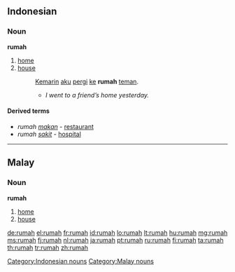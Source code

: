 ==Indonesian==

===Noun===
'''rumah'''

# [[home]]
# [[house]]
#: [[kemarin|Kemarin]] [[aku]] [[pergi]] [[ke]] '''rumah''' [[teman]].
#:* ''I went to a friend’s home yesterday.''

====Derived terms====
* ''rumah'' ''[[makan]]'' - [[restaurant]]
* ''rumah'' ''[[sakit]]'' - [[hospital]]

[[Category:Indonesian nouns]]

----

==Malay==

===Noun===
'''rumah'''

# [[home]]
# [[house]]

[[Category:Malay nouns]]

[[de:rumah]]
[[el:rumah]]
[[fr:rumah]]
[[id:rumah]]
[[lo:rumah]]
[[lt:rumah]]
[[hu:rumah]]
[[mg:rumah]]
[[ms:rumah]]
[[fj:rumah]]
[[nl:rumah]]
[[ja:rumah]]
[[pt:rumah]]
[[ru:rumah]]
[[fi:rumah]]
[[ta:rumah]]
[[th:rumah]]
[[tr:rumah]]
[[zh:rumah]]